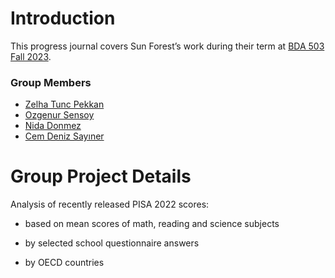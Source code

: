 # Introduction {.unnumbered}

<!-- DO NOT TOUCH THIS PART EXCEPT FILLING YOUR OR YOUR GROUP's NAME -->

This progress journal covers Sun Forest's work during their term at [BDA 503 Fall 2023](https://mef-bda503.github.io/fall23/).

### Group Members {-}

* [Zelha Tunc Pekkan](https://pjournal.github.io/mef07-Zelha2024)  
* [Ozgenur Sensoy](https://pjournal.github.io/mef07-ozgenursensoy)
* [Nida Donmez](https://pjournal.github.io/mef07-nida-91)
* [Cem Deniz Sayıner](https://pjournal.github.io/mef07-cmdnz)


# Group Project Details

Analysis of recently released PISA 2022 scores:

- based on mean scores of math, reading and science subjects

- by selected school questionnaire answers

- by OECD countries
